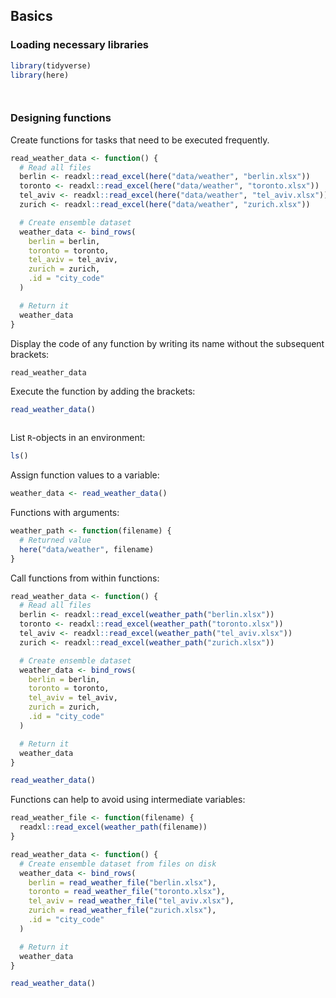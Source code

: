 ## Basics

### Loading necessary libraries

<!-- Setup 31-function.R -->
```r
library(tidyverse)
library(here)
```


<!-- Important! Please reset the R session before running this script. -->
```r

```


<!-- (In RStudio: Session/Restart R) -->
```r

```

### Designing functions

Create functions for tasks that need to be executed frequently.

<!-- Declare a function to hide implementation details -->
```r
read_weather_data <- function() {
  # Read all files
  berlin <- readxl::read_excel(here("data/weather", "berlin.xlsx"))
  toronto <- readxl::read_excel(here("data/weather", "toronto.xlsx"))
  tel_aviv <- readxl::read_excel(here("data/weather", "tel_aviv.xlsx"))
  zurich <- readxl::read_excel(here("data/weather", "zurich.xlsx"))

  # Create ensemble dataset
  weather_data <- bind_rows(
    berlin = berlin,
    toronto = toronto,
    tel_aviv = tel_aviv,
    zurich = zurich,
    .id = "city_code"
  )

  # Return it
  weather_data
}
```

Display the code of any function by writing its name without the subsequent brackets:

<!-- Functions are first-class objects -->
```r
read_weather_data
```

Execute the function by adding the brackets:

<!-- Execute like functions exported from packages -->
```r
read_weather_data()
```


<!-- Variables are local, execution doesn't change global variables. -->
```r

```

List `R`-objects in an environment:

<!-- (The effect is only seen when starting R in a fresh session.) -->
```r
ls()
```

Assign function values to a variable:

<!-- Assign result to use in further operations -->
```r
weather_data <- read_weather_data()
```

Functions with arguments:

<!-- Functions can have arguments -->
```r
weather_path <- function(filename) {
  # Returned value
  here("data/weather", filename)
}
```

Call functions from within functions:

<!-- Functions can be called by other functions -->
```r
read_weather_data <- function() {
  # Read all files
  berlin <- readxl::read_excel(weather_path("berlin.xlsx"))
  toronto <- readxl::read_excel(weather_path("toronto.xlsx"))
  tel_aviv <- readxl::read_excel(weather_path("tel_aviv.xlsx"))
  zurich <- readxl::read_excel(weather_path("zurich.xlsx"))

  # Create ensemble dataset
  weather_data <- bind_rows(
    berlin = berlin,
    toronto = toronto,
    tel_aviv = tel_aviv,
    zurich = zurich,
    .id = "city_code"
  )

  # Return it
  weather_data
}
```


<!-- Still need to run a function -->
```r
read_weather_data()
```

Functions can help to avoid using intermediate variables:

<!-- Functions can help eliminate intermediate variables -->
```r
read_weather_file <- function(filename) {
  readxl::read_excel(weather_path(filename))
}

read_weather_data <- function() {
  # Create ensemble dataset from files on disk
  weather_data <- bind_rows(
    berlin = read_weather_file("berlin.xlsx"),
    toronto = read_weather_file("toronto.xlsx"),
    tel_aviv = read_weather_file("tel_aviv.xlsx"),
    zurich = read_weather_file("zurich.xlsx"),
    .id = "city_code"
  )

  # Return it
  weather_data
}

read_weather_data()
```
